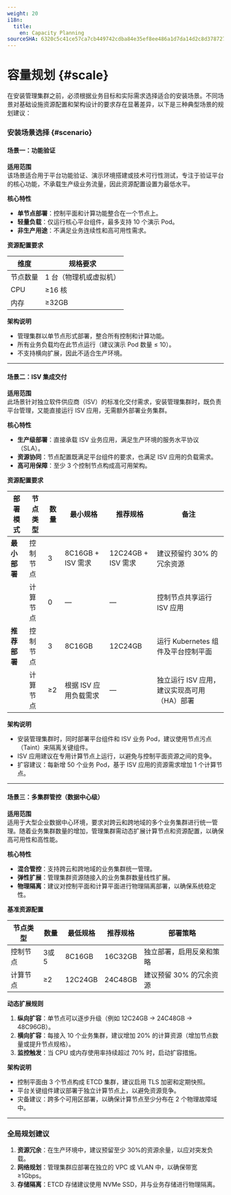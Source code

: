 ```yaml
---
weight: 20
i18n:
  title:
    en: Capacity Planning
sourceSHA: 6320c5c41ce57ca7cb449742cdba84e35ef8ee486a1d7da14d2c8d3787276ea5
---
```


# 容量规划 \{#scale}

在安装管理集群之前，必须根据业务目标和实际需求选择适合的安装场景。不同场景对基础设施资源配置和架构设计的要求存在显著差异，以下是三种典型场景的规划建议：

### 安装场景选择 \{#scenario}

#### 场景一：功能验证

**适用范围**  
该场景适合用于平台功能验证、演示环境搭建或技术可行性测试，专注于验证平台的核心功能，不承载生产级业务流量，因此资源配置设置为最低水平。

**核心特性**

- **单节点部署**：控制平面和计算功能整合在一个节点上。
- **轻量负载**：仅运行核心平台组件，最多支持 10 个演示 Pod。
- **非生产用途**：不满足业务连续性和高可用性需求。

**资源配置要求**

| 维度     | 规格要求               |
| -------- | ---------------------- |
| 节点数量 | 1 台（物理机或虚拟机） |
| CPU      | ≥16 核                 |
| 内存     | ≥32GB                  |

**架构说明**

- 管理集群以单节点形式部署，整合所有控制和计算功能。
- 所有业务负载均在此节点运行（建议演示 Pod 数量 ≤ 10）。
- 不支持横向扩展，因此不适合生产环境。

---

#### 场景二：ISV 集成交付

**适用范围**  
此场景针对独立软件供应商（ISV）的标准化交付需求，安装管理集群时，既负责平台管理，又能直接运行 ISV 应用，无需额外部署业务集群。

**核心特性**

- **生产级部署**：直接承载 ISV 业务应用，满足生产环境的服务水平协议（SLA）。
- **资源协同**：节点配置既满足平台组件的要求，也满足 ISV 应用的负载需求。
- **高可用保障**：至少 3 个控制节点构成高可用架构。

**资源配置要求**

| 部署模式     | 节点类型 | 数量 | 最小规格              | 推荐规格           | 备注                                        |
| ------------ | -------- | ---- | --------------------- | ------------------ | ------------------------------------------- |
| **最小部署** | 控制节点 | 3    | 8C16GB + ISV 需求     | 12C24GB + ISV 需求 | 建议预留约 30% 的冗余资源                   |
|              | 计算节点 | 0    | —                     | —                  | 控制节点共享运行 ISV 应用                   |
| **推荐部署** | 控制节点 | 3    | 8C16GB                | 12C24GB            | 运行 Kubernetes 组件及平台控制平面          |
|              | 计算节点 | ≥2   | 根据 ISV 应用负载需求 | —                  | 独立运行 ISV 应用，建议实现高可用（HA）部署 |

**架构说明**

- 安装管理集群时，同时部署平台组件和 ISV 业务 Pod，建议使用节点污点（Taint）来隔离关键组件。
- ISV 应用建议在专用计算节点上运行，以避免与控制平面资源之间的竞争。
- 扩容建议：每新增 50 个业务 Pod，基于 ISV 应用的资源需求增加 1 个计算节点。

---

#### 场景三：多集群管控（数据中心级）

**适用范围**  
适用于大型企业数据中心环境，要求对跨云和跨地域的多个业务集群进行统一管理。随着业务集群数量的增加，管理集群需动态扩展计算节点和资源配置，以确保高可用性和高性能。

**核心特性**

- **混合管控**：支持跨云和跨地域的业务集群统一管理。
- **弹性扩展**：管理集群资源随接入的业务集群数量线性扩展。
- **物理隔离**：建议对控制平面和计算平面进行物理隔离部署，以确保系统稳定性。

**基准资源配置**

| 节点类型 | 数量 | 最低规格 | 推荐规格 | 部署策略                 |
| -------- | ---- | -------- | -------- | ------------------------ |
| 控制节点 | 3或5 | 8C16GB   | 16C32GB  | 独立部署，启用反亲和策略 |
| 计算节点 | ≥2   | 12C24GB  | 24C48GB  | 建议预留 30% 的冗余资源  |

**动态扩展规则**

1. **纵向扩容**：单节点可以逐步升级（例如 12C24GB → 24C48GB → 48C96GB）。
2. **横向扩容**：每接入 10 个业务集群，建议增加 20% 的计算资源（增加节点数量或提升节点规格）。
3. **监控触发**：当 CPU 或内存使用率持续超过 70% 时，启动扩容措施。

**架构说明**

- 控制平面由 3 个节点构成 ETCD 集群，建议启用 TLS 加密和定期快照。
- 平台关键组件建议部署于独立计算节点上，以避免资源竞争。
- 灾备建议：跨多个可用区部署，以确保计算节点至少分布在 2 个物理故障域中。

---

### 全局规划建议

1. **资源冗余**：在生产环境中，建议预留至少 30%的资源余量，以应对突发负载。
2. **网络规划**：管理集群应部署在独立的 VPC 或 VLAN 中，以确保带宽 ≥1Gbps。
3. **存储隔离**：ETCD 存储建议使用 NVMe SSD，并与业务存储进行物理隔离。
